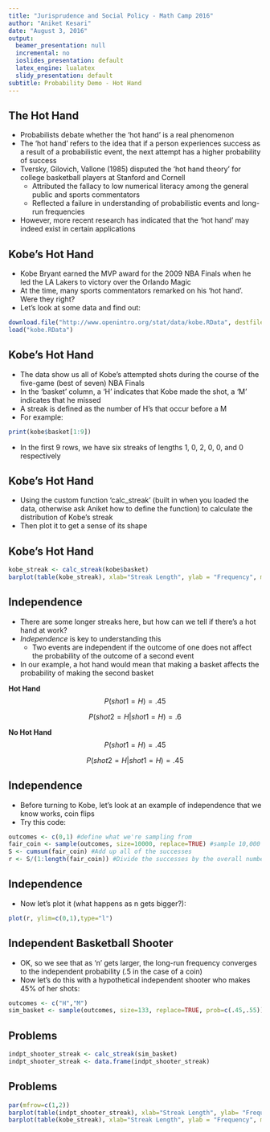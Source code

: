 ```yaml
---
title: "Jurisprudence and Social Policy - Math Camp 2016"
author: "Aniket Kesari"
date: "August 3, 2016"
output:
  beamer_presentation: null
  incremental: no
  ioslides_presentation: default
  latex_engine: lualatex
  slidy_presentation: default
subtitle: Probability Demo - Hot Hand
---
```


## The Hot Hand

- Probabilists debate whether the 'hot hand' is a real phenomenon
- The 'hot hand' refers to the idea that if a person experiences success as a result of a probabilistic event, the next attempt has a higher probability of success
- Tversky, Gilovich, Vallone (1985) disputed the 'hot hand theory' for college basketball players at Stanford and Cornell
    - Attributed the fallacy to low numerical literacy among the general public and sports commentators
    - Reflected a failure in understanding of probabilistic events and long-run frequencies
- However, more recent research has indicated that the 'hot hand' may indeed exist in certain applications

## Kobe's Hot Hand

- Kobe Bryant earned the MVP award for the 2009 NBA Finals when he led the LA Lakers to victory over the Orlando Magic
- At the time, many sports commentators remarked on his 'hot hand'.  Were they right?
- Let's look at some data and find out:

```r
download.file("http://www.openintro.org/stat/data/kobe.RData", destfile = "kobe.RData")
load("kobe.RData")
```

## Kobe's Hot Hand

- The data show us all of Kobe's attempted shots during the course of the five-game (best of seven) NBA Finals
- In the 'basket' column, a 'H' indicates that Kobe made the shot, a 'M' indicates that he missed
- A streak is defined as the number of H's that occur before a M
- For example:
```r
print(kobe$basket[1:9])
```
- In the first 9 rows, we have six streaks of lengths 1, 0, 2, 0, 0, and 0 respectively

## Kobe's Hot Hand

- Using the custom function 'calc_streak' (built in when you loaded the data, otherwise ask Aniket how to define the function) to calculate the distribution of Kobe's streak
- Then plot it to get a sense of its shape

## Kobe's Hot Hand

```r
kobe_streak <- calc_streak(kobe$basket)
barplot(table(kobe_streak), xlab="Streak Length", ylab = "Frequency", main="Barplot of Kobe's Streaks in 2009 NBA Finals")
```

## Independence

- There are some longer streaks here, but how can we tell if there's a hot hand at work?
- *Independence* is key to understanding this
    - Two events are independent if the outcome of one does not affect the probability of the outcome of a second event
- In our example, a hot hand would mean that making a basket affects the probability of making the second basket

**Hot Hand**
$$
P(shot1=H)=.45
$$

$$
P(shot2=H|shot1=H)=.6
$$

**No Hot Hand**
$$
P(shot1=H)=.45
$$

$$
P(shot2=H|shot1=H)=.45
$$

## Independence

- Before turning to Kobe, let's look at an example of independence that we know works, coin flips
- Try this code:

```r
outcomes <- c(0,1) #define what we're sampling from
fair_coin <- sample(outcomes, size=10000, replace=TRUE) #sample 10,000 times with replacement drawing from all of the choices with equal probability
S <- cumsum(fair_coin) #Add up all of the successes
r <- S/(1:length(fair_coin)) #Divide the successes by the overall number of trials
```

## Independence

- Now let's plot it (what happens as n gets bigger?):

```r
plot(r, ylim=c(0,1),type="l")
```

## Independent Basketball Shooter

- OK, so we see that as 'n' gets larger, the long-run frequency converges to the independent probability (.5 in the case of a coin)
- Now let's do this with a hypothetical independent shooter who makes 45% of her shots:

```r
outcomes <- c("H","M")
sim_basket <- sample(outcomes, size=133, replace=TRUE, prob=c(.45,.55))
```

## Problems

```r
indpt_shooter_streak <- calc_streak(sim_basket)
indpt_shooter_streak <- data.frame(indpt_shooter_streak)
```

## Problems

```r
par(mfrow=c(1,2))
barplot(table(indpt_shooter_streak), xlab="Streak Length", ylab= "Frequency", main="Barplot of Independent Shooter's Streaks in 2009 NBA Finals")
barplot(table(kobe_streak), xlab="Streak Length", ylab = "Frequency", main="Barplot of Kobe's Streaks in 2009 NBA Finals")
```